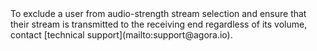 <PlatformWrapper platform="web">
To exclude a user from audio-strength stream selection and ensure that their stream is transmitted to the receiving end regardless of its volume, contact [technical support](mailto:support@agora.io).
</PlatformWrapper>